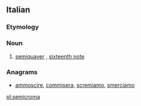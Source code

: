 ==Italian==

===Etymology===
{{prefix|semi|croma|lang=it}}

===Noun===
{{it-noun|semicrom|f|a|e}}

# {{context|music|lang=it}} [[semiquaver]] {{qualifier|British}}, [[sixteenth note]] {{qualifier|US}}

===Anagrams===
* [[ammoscire#Italian|ammoscire]], [[commisera#Italian|commisera]], [[scremiamo#Italian|scremiamo]], [[smerciamo#Italian|smerciamo]]

[[pl:semicroma]]